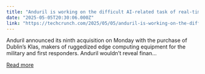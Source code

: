 ```yaml
---
title: "Anduril is working on the difficult AI-related task of real-time edge computing"
date: "2025-05-05T20:30:06.000Z"
link: "https://techcrunch.com/2025/05/05/anduril-is-working-on-the-difficult-ai-related-task-of-real-time-edge-computing/"
---
```


Anduril announced its ninth acquisition on Monday with the purchase of Dublin’s Klas, makers of ruggedized edge computing equipment for the military and first responders. Anduril wouldn’t reveal finan...

[Read more](https://techcrunch.com/2025/05/05/anduril-is-working-on-the-difficult-ai-related-task-of-real-time-edge-computing/)
